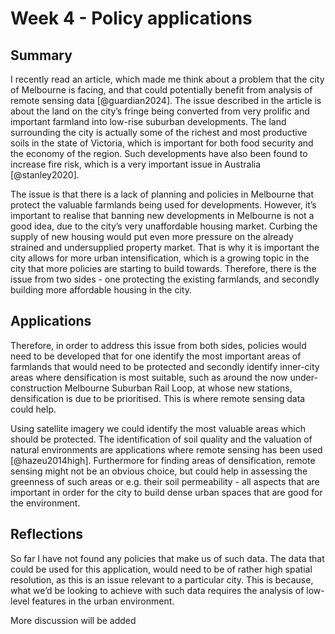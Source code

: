 # Week 4 - Policy applications
## Summary

I recently read an article, which made me think about a problem that the city of Melbourne is facing, and that could potentially benefit from analysis of remote sensing data [@guardian2024]. The issue described in the article is about the land on the city's fringe being converted from very prolific and important farmland into low-rise suburban developments. The land surrounding the city is actually some of the richest and most productive soils in the state of Victoria, which is important for both food security and the economy of the region. Such developments have also been found to increase fire risk, which is a very important issue in Australia [@stanley2020].

The issue is that there is a lack of planning and policies in Melbourne that protect the valuable farmlands being used for developments. However, it's important to realise that banning new developments in Melbourne is not a good idea, due to the city's very unaffordable housing market. Curbing the supply of new housing  would put even more pressure on the already strained and undersupplied property market. That is why it is important the city allows for more urban intensification, which is a growing topic in the city that more policies are starting to build towards. Therefore, there is the issue from two sides - one protecting the existing farmlands, and secondly building more affordable housing in the city.

## Applications
Therefore, in order to address this issue from both sides, policies would need to be developed that for one identify the most important areas of farmlands that would need to be protected and secondly identify inner-city areas where densification is most suitable, such as around the now under-construction Melbourne Suburban Rail Loop, at whose new stations, densification is due to be prioritised. This is where remote sensing data could help.

Using satellite imagery we could identify the most valuable areas which should be protected. The identification of soil quality and the valuation of natural environments are applications where remote sensing has been used [@hazeu2014high]. Furthermore for finding areas of densification, remote sensing might not be an obvious choice, but could help in assessing the greenness of such areas or e.g. their soil permeability - all aspects that are important in order for the city to build dense urban spaces that are good for the environment.

## Reflections
So far I have not found any policies that make us of such data.
The data that could be used for this application, would need to be of rather high spatial resolution, as this is an issue relevant to a particular city. This is because, what we'd be looking to achieve with such data requires the analysis of low-level features in the urban environment. 

More discussion will be added